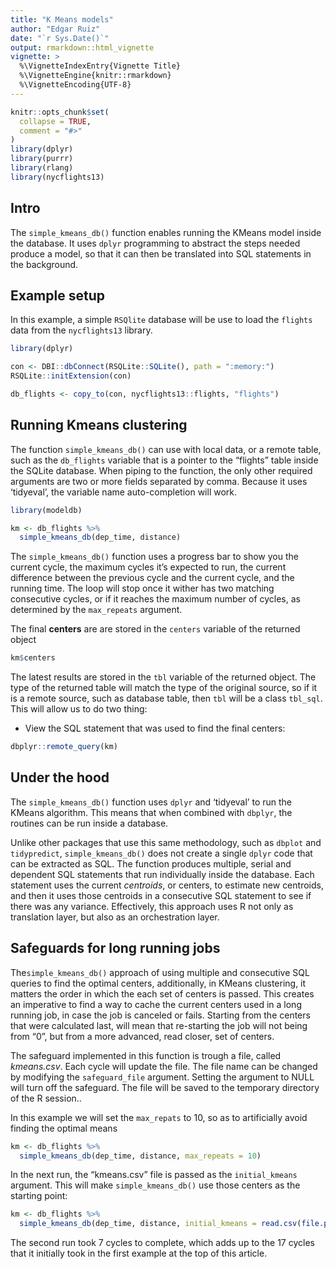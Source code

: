 ```yaml
---
title: "K Means models"
author: "Edgar Ruiz"
date: "`r Sys.Date()`"
output: rmarkdown::html_vignette
vignette: >
  %\VignetteIndexEntry{Vignette Title}
  %\VignetteEngine{knitr::rmarkdown}
  %\VignetteEncoding{UTF-8}
---
```


```r
knitr::opts_chunk$set(
  collapse = TRUE,
  comment = "#>"
)
library(dplyr)
library(purrr)
library(rlang)
library(nycflights13)
```

## Intro

The `simple_kmeans_db()` function enables running the KMeans model inside the database.  It uses `dplyr` programming to abstract the steps needed produce a model, so that it can then be translated into SQL statements in the background.

## Example setup

In this example, a simple `RSQlite` database will be use to load the `flights` data from the `nycflights13` library.

```r
library(dplyr)

con <- DBI::dbConnect(RSQLite::SQLite(), path = ":memory:")
RSQLite::initExtension(con)

db_flights <- copy_to(con, nycflights13::flights, "flights")
```

## Running Kmeans clustering

The function `simple_kmeans_db()` can use with local data, or a remote table, such as the `db_flights` variable that is a pointer to the "flights" table inside the SQLite database.  When piping to the function, the only other required arguments are two or more fields separated by comma.  Because it uses 'tidyeval', the variable name auto-completion will work.

```r
library(modeldb)

km <- db_flights %>%
  simple_kmeans_db(dep_time, distance)
```

The `simple_kmeans_db()` function uses a progress bar to show you the current cycle, the maximum cycles it's expected to run, the current difference between the previous cycle and the current cycle, and the running time.  The loop will stop once it wither has two matching consecutive cycles, or if it reaches the maximum number of cycles, as determined by the `max_repeats` argument.

The final **centers** are are stored in the `centers` variable of the returned object
```r
km$centers
```

The latest results are stored in the `tbl` variable of the returned object.  The type of the returned table will match the type of the original source, so if it is a remote source, such as database table, then `tbl` will be a class `tbl_sql`.  This will allow us to do two thing:

- View the SQL statement that was used to find the final centers:
```r
dbplyr::remote_query(km)
```

## Under the hood

The `simple_kmeans_db()` function uses `dplyr` and 'tidyeval' to run the KMeans algorithm.  This means that when combined with `dbplyr`, the routines can be run inside a database.  

Unlike other packages that use this same methodology, such as `dbplot` and `tidypredict`, `simple_kmeans_db()` does not create a single `dplyr` code that can be extracted as SQL.  The function produces multiple, serial and dependent SQL statements that run individually inside the database. Each statement uses the current *centroids*, or centers, to estimate new centroids, and then it uses those centroids in a consecutive SQL statement to see if there was any variance.  Effectively, this approach uses R not only as translation layer, but also as an orchestration layer.

## Safeguards for long running jobs

The`simple_kmeans_db()` approach of using multiple and consecutive SQL queries to find the optimal centers, additionally, in KMeans clustering, it matters the order in which the each set of centers is passed.  This creates an imperative to find a way to cache the current centers used in a long running job, in case the job is canceled or fails.  Starting from the centers that were calculated last, will mean that re-starting the job will not being from "0", but from a more advanced, read closer, set of centers.  

The safeguard implemented in this function is trough a file, called *kmeans.csv*.  Each cycle will update the file.  The file name can be changed by modifying the `safeguard_file` argument. Setting the argument to NULL will turn off the safeguard.  The file will be saved to the temporary directory of the R session.. 

In this example we will set the `max_repats` to 10, so as to artificially avoid finding the optimal means
```r
km <- db_flights %>%
  simple_kmeans_db(dep_time, distance, max_repeats = 10)
```

In the next run, the "kmeans.csv" file is passed as the `initial_kmeans` argument.  This will make `simple_kmeans_db()` use those centers as the starting point:

```r
km <- db_flights %>%
  simple_kmeans_db(dep_time, distance, initial_kmeans = read.csv(file.path(tempdir(), "kmeans.csv")))
```

The second run took 7 cycles to complete, which adds up to the 17 cycles that it initially took in the first example at the top of this article.

